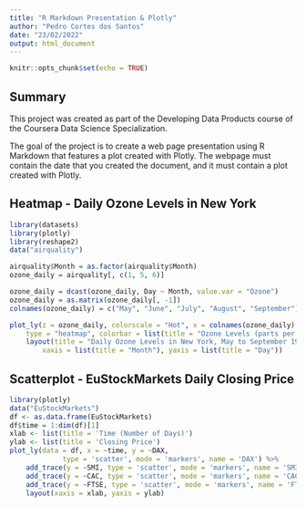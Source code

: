 ---
title: "R Markdown Presentation & Plotly"
author: "Pedro Cortes dos Santos"
date: "23/02/2022"
output: html_document
---

```{r setup, include=FALSE}
knitr::opts_chunk$set(echo = TRUE)
```

## Summary

This project was created as part of the Developing Data Products course of the Coursera Data Science Specialization.

The goal of the project is to create  a web page presentation using R Markdown that features a plot created with Plotly. The webpage must contain the date that you created the document, and it must contain a plot created with Plotly.

## Heatmap - Daily Ozone Levels in New York

```{r, echo=TRUE}
library(datasets)
library(plotly)
library(reshape2)
data("airquality")  

airquality$Month = as.factor(airquality$Month)  
ozone_daily = airquality[, c(1, 5, 6)]  

ozone_daily = dcast(ozone_daily, Day ~ Month, value.var = "Ozone")
ozone_daily = as.matrix(ozone_daily[, -1])
colnames(ozone_daily) = c("May", "June", "July", "August", "September")

plot_ly(z = ozone_daily, colorscale = "Hot", x = colnames(ozone_daily), 
    type = "heatmap", colorbar = list(title = "Ozone Levels (parts per billion)")) %>% 
    layout(title = "Daily Ozone Levels in New York, May to September 1973", 
        xaxis = list(title = "Month"), yaxis = list(title = "Day"))
```

## Scatterplot - EuStockMarkets Daily Closing Price

```{r, echo=TRUE}
library(plotly)
data("EuStockMarkets")
df <- as.data.frame(EuStockMarkets)
df$time = 1:dim(df)[1]
xlab <- list(title = 'Time (Number of Days)')
ylab <- list(title = 'Closing Price')
plot_ly(data = df, x = ~time, y = ~DAX,
             type = 'scatter', mode = 'markers', name = 'DAX') %>%
    add_trace(y = ~SMI, type = 'scatter', mode = 'markers', name = 'SMI') %>%
    add_trace(y = ~CAC, type = 'scatter', mode = 'markers', name = 'CAC') %>%
    add_trace(y = ~FTSE, type = 'scatter', mode = 'markers', name = 'FTSE') %>%
    layout(xaxis = xlab, yaxis = ylab)
```